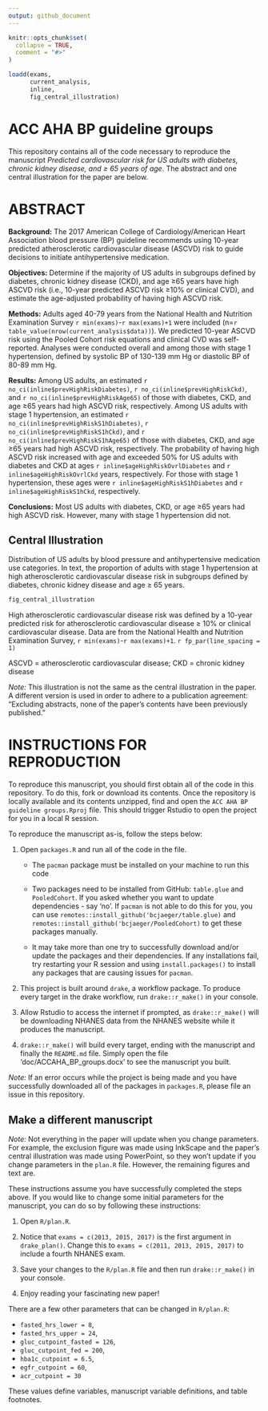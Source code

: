 ```yaml
---
output: github_document
---
```


<!-- README.md is generated from README.Rmd. Please edit that file -->

```r
knitr::opts_chunk$set(
  collapse = TRUE,
  comment = "#>"
)

loadd(exams,
      current_analysis,
      inline,
      fig_central_illustration)

```

# ACC AHA BP guideline groups

This repository contains all of the code necessary to reproduce the manuscript _Predicted cardiovascular risk for US adults with diabetes, chronic kidney disease, and ≥ 65 years of age_. The abstract and one central illustration for the paper are below. 

# ABSTRACT

__Background:__ The 2017 American College of Cardiology/American Heart Association blood pressure (BP) guideline recommends using 10-year predicted atherosclerotic cardiovascular disease (ASCVD) risk to guide decisions to initiate antihypertensive medication.

__Objectives:__ Determine if the majority of US adults in subgroups defined by diabetes, chronic kidney disease (CKD), and age ≥65 years have high ASCVD risk (i.e., 10-year predicted ASCVD risk ≥10% or clinical CVD), and estimate the age-adjusted probability of having high ASCVD risk.

__Methods:__ Adults aged 40-79 years from the National Health and Nutrition Examination Survey `r min(exams)`-`r max(exams)+1` were included (n=`r table_value(nrow(current_analysis$data))`). We predicted 10-year ASCVD risk using the Pooled Cohort risk equations and clinical CVD was self-reported. Analyses were conducted overall and among those with stage 1 hypertension, defined by systolic BP of 130-139 mm Hg or diastolic BP of 80-89 mm Hg.

__Results:__ Among US adults, an estimated `r no_ci(inline$prevHighRiskDiabetes)`, `r no_ci(inline$prevHighRiskCkd)`, and `r no_ci(inline$prevHighRiskAge65)` of those with diabetes, CKD, and age ≥65 years had high ASCVD risk, respectively. Among US adults with stage 1 hypertension, an estimated `r no_ci(inline$prevHighRiskS1hDiabetes)`, `r no_ci(inline$prevHighRiskS1hCkd)`, and `r no_ci(inline$prevHighRiskS1hAge65)` of those with diabetes, CKD, and age ≥65 years had high ASCVD risk, respectively. The probability of having high ASCVD risk increased with age and exceeded 50% for US adults with diabetes and CKD at ages `r inline$ageHighRiskOvrlDiabetes` and `r inline$ageHighRiskOvrlCkd` years, respectively. For those with stage 1 hypertension, these ages were `r inline$ageHighRiskS1hDiabetes` and `r inline$ageHighRiskS1hCkd`, respectively.

__Conclusions:__ Most US adults with diabetes, CKD, or age ≥65 years had high ASCVD risk. However, many with stage 1 hypertension did not. 

## Central Illustration

Distribution of US adults by blood pressure and antihypertensive medication use categories. In text, the proportion of adults with stage 1 hypertension at high atherosclerotic cardiovascular disease risk in subgroups defined by diabetes, chronic kidney disease and age ≥ 65 years.

```r
fig_central_illustration
```

High atherosclerotic cardiovascular disease risk was defined by a 10-year predicted risk for atherosclerotic cardiovascular disease ≥ 10% or clinical cardiovascular disease. Data are from the National Health and Nutrition Examination Survey, `r min(exams)`-`r max(exams)+1`.
`r fp_par(line_spacing = 1)`

ASCVD = atherosclerotic cardiovascular disease; CKD = chronic kidney disease

_Note:_ This illustration is not the same as the central illustration in the paper. A different version is used in order to adhere to a publication agreement: "Excluding abstracts, none of the paper's contents have been previously published."

# INSTRUCTIONS FOR REPRODUCTION

To reproduce this manuscript, you should first obtain all of the code in this repository. To do this, fork or download its contents. Once the repository is locally available and its contents unzipped, find and open the `ACC AHA BP guideline groups.Rproj` file. This should trigger Rstudio to open the project for you in a local R session.

To reproduce the manuscript as-is, follow the steps below: 

1. Open `packages.R` and run all of the code in the file. 

    + The `pacman` package must be installed on your machine to run this code
    
    + Two packages need to be installed from GitHub: `table.glue` and `PooledCohort`. If you asked whether you want to update dependencies - say 'no'. If `pacman` is not able to do this for you, you can use `remotes::install_github('bcjaeger/table.glue)` and `remotes::install_github('bcjaeger/PooledCohort)` to get these packages manually.
    
    + It may take more than one try to successfully download and/or update the packages and their dependencies. If any installations fail, try restarting your R session and using `install.packages()` to install any packages that are causing issues for `pacman`.
  
2. This project is built around `drake`, a workflow package. To produce every target in the drake workflow, run `drake::r_make()` in your console.

3. Allow Rstudio to access the internet if prompted, as `drake::r_make()` will be downloading NHANES data from the NHANES website while it produces the manuscript. 

4. `drake::r_make()` will build every target, ending with the manuscript and finally the `README.md` file. Simply open the file 'doc/ACCAHA_BP_groups.docx' to see the manuscript you built.

_Note:_ If an error occurs while the project is being made and you have successfully downloaded all of the packages in `packages.R`, please file an issue in this repository. 

## Make a different manuscript

_Note:_ Not everything in the paper will update when you change parameters. For example, the exclusion figure was made using InkScape and the paper's central illustration was made using PowerPoint, so they won't update if you change parameters in the `plan.R` file. However, the remaining figures and text are. 

These instructions assume you have successfully completed the steps above. If you would like to change some initial parameters for the manuscript, you can do so by following these instructions: 

1. Open `R/plan.R`.

2. Notice that `exams = c(2013, 2015, 2017)` is the first argument in `drake_plan()`. Change this to `exams = c(2011, 2013, 2015, 2017)` to include a fourth NHANES exam. 

3. Save your changes to the `R/plan.R` file and then run `drake::r_make()` in your console.

4. Enjoy reading your fascinating new paper!

There are a few other parameters that can be changed in `R/plan.R`:

- `fasted_hrs_lower = 8`,
- `fasted_hrs_upper = 24`,
- `gluc_cutpoint_fasted = 126`,
- `gluc_cutpoint_fed = 200`,
- `hba1c_cutpoint = 6.5`,
- `egfr_cutpoint = 60`,
- `acr_cutpoint = 30`

These values define variables, manuscript variable definitions, and table footnotes.
